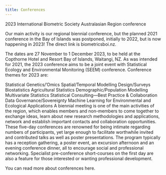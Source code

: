 ```yaml
---
title: Conferences
---
```


2023 International Biometric Society Australasian Region conference

Our main activity is our regional biennial conference, but the planned 2021 conference in the Bay of Islands was postponed, initially to 2022, but is now happening in 2023! The direct link is biometricsboi.nz.

The dates are 27 November to 1 December 2023, to be held at the Copthorne Hotel and Resort Bay of Islands, Waitangi, NZ. As was intended for 2021, the 2023 conference aims to be a joint event with Statistical Ecology and Environmental Monitoring (SEEM) conference. Conference themes for 2023 are:

Statistical Genetics/’Omics
Spatial/Temporal Modelling
Design/Surveys
Biostatistics
Agricultural Statistics
Demographic/Population Modelling
Multivariate Statistics
Statistical Consulting—Best Practice & Collaboration
Data Governance/Sovereignty
Machine Learning for Environmental and Ecological Applications
A biennial meeting is one of the main activities of the region, which enables members and non-members to come together to exchange ideas, learn about new research methodologies and applications, network and establish important contacts and collaboration opportunities. These five-day conferences are renowned for being intimate regarding numbers of participants, yet large enough to facilitate worthwhile invited and contributed talks as well as poster presentations. The program typically has a reception gathering, a poster event, an excursion afternoon and an evening conference dinner, all to encourage social and professional networking. Specialist pre-conference short-courses on the first day are also a feature for those interested or wanting professional development.

You can read more about conferences here.
